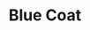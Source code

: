 ---
title: "Blue Coat"
subtitle: ""
creator: ""
categories: ["clothes"]
featuredImage: "../src/assets/images/item/clothes/DSC02898.png"
views: ["../src/assets/images/item/clothes/DSC02898.png"]
nextItem: []
---